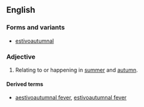 ==English==
===Forms and variants===
*[[estivoautumnal]] {{italbrac|mainly US}}

===Adjective===
{{en-adj|-}}

#{{british}} Relating to or happening in [[summer]] and [[autumn]].

====Derived terms====
*[[aestivoautumnal fever]], [[estivoautumnal fever]]
